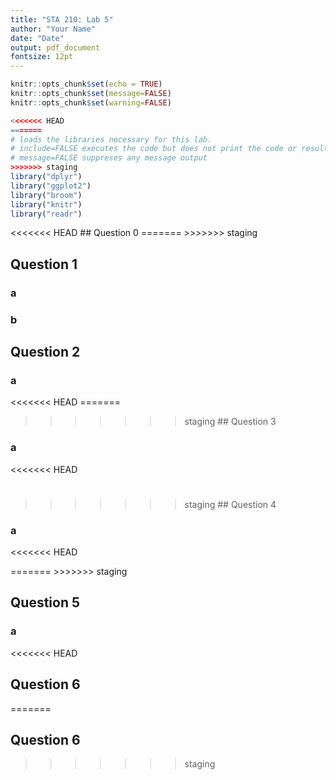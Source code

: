 ```yaml
---
title: "STA 210: Lab 5"
author: "Your Name"
date: "Date"
output: pdf_document
fontsize: 12pt
---
```


```r
knitr::opts_chunk$set(echo = TRUE)
knitr::opts_chunk$set(message=FALSE)
knitr::opts_chunk$set(warning=FALSE)
```

```r
<<<<<<< HEAD
=======
# loads the libraries necessary for this lab.
# include=FALSE executes the code but does not print the code or resulting output.
# message=FALSE suppreses any message output
>>>>>>> staging
library("dplyr")
library("ggplot2")
library("broom")
library("knitr")
library("readr")
```

<<<<<<< HEAD
## Question 0
=======
>>>>>>> staging

## Question 1

### a

### b


## Question 2

### a

<<<<<<< HEAD
<!-- Fill in the remaining parts of the question using the ### format. -->
=======
<!-- Fill in the remaining question parts using the format above. -->

>>>>>>> staging
## Question 3

### a

<<<<<<< HEAD

<!-- Fill in the remaining parts of the question using the ### format. -->
=======
<!-- Fill in the remaining question parts using the format above. -->

>>>>>>> staging
## Question 4

### a

<<<<<<< HEAD
<!-- Fill in the remaining parts of the question using the ### format. -->

=======
<!-- Fill in the remaining question parts using the format above. -->
>>>>>>> staging

## Question 5

### a

<<<<<<< HEAD
<!-- Fill in the remaining parts of the question using the ### format. -->


## Question 6




=======
<!-- Fill in the remaining question parts using the format above. -->

## Question 6

>>>>>>> staging
